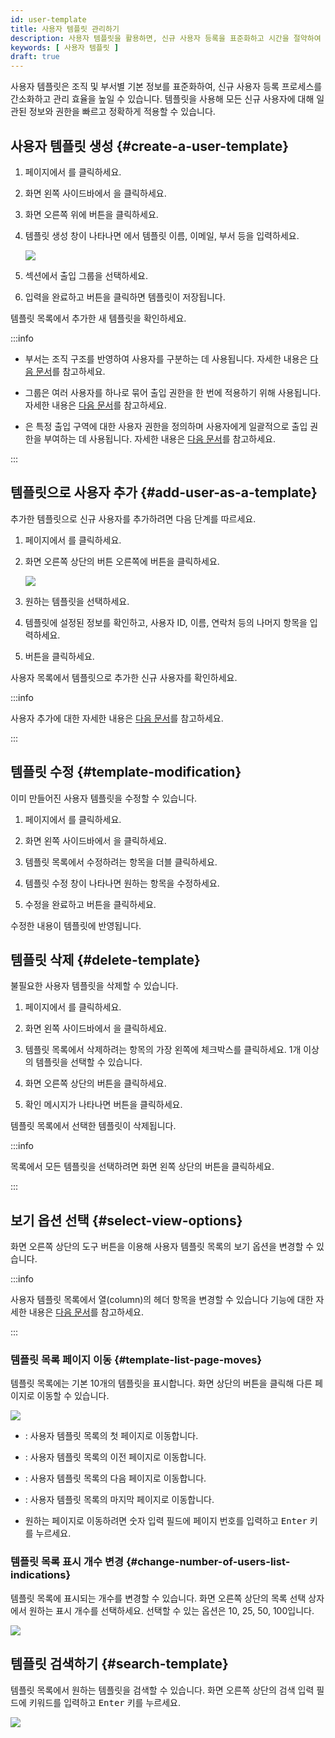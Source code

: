 ```yaml
---
id: user-template
title: 사용자 템플릿 관리하기
description: 사용자 템플릿을 활용하면, 신규 사용자 등록을 표준화하고 시간을 절약하여 효율적인 사용자 관리가 가능합니다.
keywords: [ 사용자 템플릿 ]
draft: true
---
```


사용자 템플릿은 조직 및 부서별 기본 정보를 표준화하여, 신규 사용자 등록 프로세스를 간소화하고 관리 효율을 높일 수 있습니다. 템플릿을 사용해 모든 신규 사용자에 대해 일관된 정보와 권한을 빠르고 정확하게 적용할 수 있습니다.

## 사용자 템플릿 생성 {#create-a-user-template}

1. <Cmd sid='shell.header.launcher' /> 페이지에서 <Cmd sid='shell.header.user' />를 클릭하세요.

1. 화면 왼쪽 사이드바에서 <Cmd sid='team.sidebar.template' />을 클릭하세요.

1. 화면 오른쪽 위에 <Cmd sid='team.userTemplate.newTemplate' /> 버튼을 클릭하세요.

1. 템플릿 생성 창이 나타나면 <Cmd sid='team.user.information' />에서 템플릿 이름, 이메일, 부서 등을 입력하세요.

    <Image src='/img/biostarx-user-new-template.png' />

1. <Cmd sid='team.user.permission.title' /> 섹션에서 출입 그룹을 선택하세요.

1. 입력을 완료하고 <Cmd sid='common.save' /> 버튼을 클릭하면 템플릿이 저장됩니다.

템플릿 목록에서 추가한 새 템플릿을 확인하세요.

:::info

* 부서는 조직 구조를 반영하여 사용자를 구분하는 데 사용됩니다. 자세한 내용은 [다음 문서](add-user-basic-info)를 참고하세요.

* 그룹은 여러 사용자를 하나로 묶어 출입 권한을 한 번에 적용하기 위해 사용됩니다. 자세한 내용은 [다음 문서](user-group-manage)를 참고하세요.

* <Cmd sid='team.user.permission.accessGroup' />은 특정 출입 구역에 대한 사용자 권한을 정의하며 사용자에게 일괄적으로 출입 권한을 부여하는 데 사용됩니다. 자세한 내용은 [다음 문서](settings-access-control-manage-access-group)를 참고하세요.

:::


## 템플릿으로 사용자 추가 {#add-user-as-a-template}

추가한 템플릿으로 신규 사용자를 추가하려면 다음 단계를 따르세요.

1. <Cmd sid='shell.header.launcher' /> 페이지에서 <Cmd sid='shell.header.user' />를 클릭하세요.

1. 화면 오른쪽 상단의 <Cmd sid='team.user.dialog.newUser' /> 버튼 오른쪽에 <IcDown/> 버튼을 클릭하세요.

    <Image src='/img/biostarx-add-user-from-template.png' />

1. 원하는 템플릿을 선택하세요.

1. 템플릿에 설정된 정보를 확인하고, 사용자 ID, 이름, 연락처 등의 나머지 항목을 입력하세요.

1. <Cmd sid='common.save' /> 버튼을 클릭하세요.

사용자 목록에서 템플릿으로 추가한 신규 사용자를 확인하세요.

:::info

사용자 추가에 대한 자세한 내용은 [다음 문서](add-user)를 참고하세요.

:::


## 템플릿 수정 {#template-modification}

이미 만들어진 사용자 템플릿을 수정할 수 있습니다.

1. <Cmd sid='shell.header.launcher' /> 페이지에서 <Cmd sid='shell.header.user' />를 클릭하세요.

1. 화면 왼쪽 사이드바에서 <Cmd sid='team.sidebar.template' />을 클릭하세요.

1. 템플릿 목록에서 수정하려는 항목을 더블 클릭하세요.

1. 템플릿 수정 창이 나타나면 원하는 항목을 수정하세요.

1. 수정을 완료하고 <Cmd sid='common.save' /> 버튼을 클릭하세요.

수정한 내용이 템플릿에 반영됩니다.


## 템플릿 삭제 {#delete-template}

불필요한 사용자 템플릿을 삭제할 수 있습니다.

1. <Cmd sid='shell.header.launcher' /> 페이지에서 <Cmd sid='shell.header.user' />를 클릭하세요.

1. 화면 왼쪽 사이드바에서 <Cmd sid='team.sidebar.template' />을 클릭하세요.

1. 템플릿 목록에서 삭제하려는 항목의 가장 왼쪽에 체크박스를 클릭하세요. 1개 이상의 템플릿을 선택할 수 있습니다.

1. 화면 오른쪽 상단의 <Cmd sid='common.delete' /> 버튼을 클릭하세요.

1. 확인 메시지가 나타나면 <Cmd sid='common.acknowledge' /> 버튼을 클릭하세요.

템플릿 목록에서 선택한 템플릿이 삭제됩니다.

:::info

<Cmd sid='team.userTemplate.title' /> 목록에서 모든 템플릿을 선택하려면 화면 왼쪽 상단의 <Cmd sid='common.selectAll' /> 버튼을 클릭하세요.

:::


## 보기 옵션 선택 {#select-view-options}

화면 오른쪽 상단의 도구 버튼을 이용해 사용자 템플릿 목록의 보기 옵션을 변경할 수 있습니다.

:::info

사용자 템플릿 목록에서 열(column)의 헤더 항목을 변경할 수 있습니다 <Cmd sid='team.menu.columnLayout' /> 기능에 대한 자세한 내용은 [다음 문서](columnlayout)를 참고하세요.

:::

### 템플릿 목록 페이지 이동 {#template-list-page-moves}

템플릿 목록에는 기본 10개의 템플릿을 표시합니다. 화면 상단의 버튼을 클릭해 다른 페이지로 이동할 수 있습니다.

<Image src='/img/biostarx-users-template-list-pagenation.png' />

* <IcFirst /> : 사용자 템플릿 목록의 첫 페이지로 이동합니다.

* <IcFw /> : 사용자 템플릿 목록의 이전 페이지로 이동합니다.

* <IcBw /> : 사용자 템플릿 목록의 다음 페이지로 이동합니다.

* <IcLast /> : 사용자 템플릿 목록의 마지막 페이지로 이동합니다.

* 원하는 페이지로 이동하려면 숫자 입력 필드에 페이지 번호를 입력하고 <Kbd>Enter</Kbd> 키를 누르세요.

### 템플릿 목록 표시 개수 변경 {#change-number-of-users-list-indications}

템플릿 목록에 표시되는 개수를 변경할 수 있습니다. 화면 오른쪽 상단의 목록 선택 상자에서 원하는 표시 개수를 선택하세요. 선택할 수 있는 옵션은 10, 25, 50, 100입니다.

<Image src='/img/biostarx-users-template-list-select-row.png' />


## 템플릿 검색하기 {#search-template}

템플릿 목록에서 원하는 템플릿을 검색할 수 있습니다. 화면 오른쪽 상단의 검색 입력 필드에 키워드를 입력하고 <Kbd>Enter</Kbd> 키를 누르세요.

<Image src='/img/biostarx-users-template-list-search.png' />

